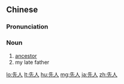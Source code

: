 ==Chinese==
{{zh-forms}}

===Pronunciation===
{{zh-pron
|m=xiānrén
|c=sin1 jan4
|mn=qz,tp,xm:sian-lîn/kh,zz:sian-jîn
|cat=n
}}

===Noun===
{{zh-noun}}

# [[ancestor]]
# my late father

[[lo:先人]]
[[lt:先人]]
[[hu:先人]]
[[mg:先人]]
[[ja:先人]]
[[zh:先人]]